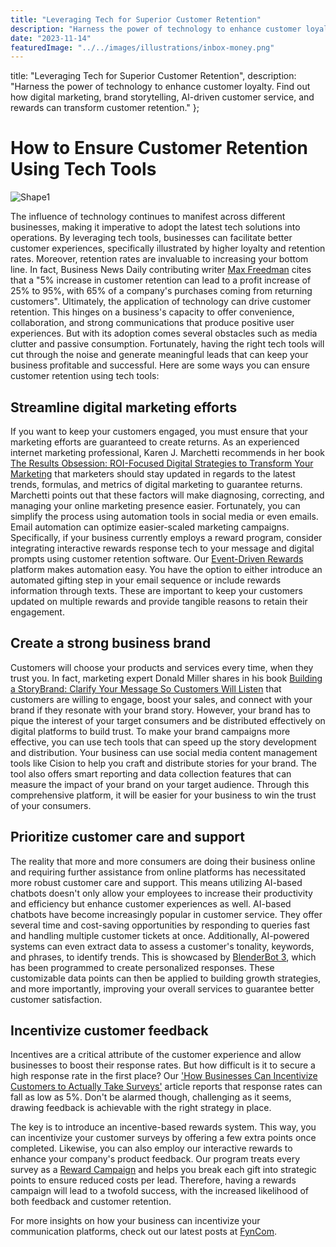 ```yaml
---
title: "Leveraging Tech for Superior Customer Retention"
description: "Harness the power of technology to enhance customer loyalty. Find out how digital marketing, brand storytelling, AI-driven customer service, and rewards can transform customer retention."
date: "2023-11-14"
featuredImage: "../../images/illustrations/inbox-money.png"
---
```



title: "Leveraging Tech for Superior Customer Retention",
description: "Harness the power of technology to enhance customer loyalty. Find out how digital marketing, brand storytelling, AI-driven customer service, and rewards can transform customer retention."
};

<Wrapper seo={meta}>

  # How to Ensure Customer Retention Using Tech Tools

  ![Shape1](RackMultipart20231114-1-xuiswb_html_49ac0cb03196381.gif)

  The influence of technology continues to manifest across different businesses, making it imperative to adopt the latest tech solutions into operations. By leveraging tech tools, businesses can facilitate better customer experiences, specifically illustrated by higher loyalty and retention rates. Moreover, retention rates are invaluable to increasing your bottom line. In fact, Business News Daily contributing writer [Max Freedman](https://www.businessnewsdaily.com/16027-customer-retention-rate.html) cites that a "5% increase in customer retention can lead to a profit increase of 25% to 95%, with 65% of a company's purchases coming from returning customers". Ultimately, the application of technology can drive customer retention. This hinges on a business's capacity to offer convenience, collaboration, and strong communications that produce positive user experiences. But with its adoption comes several obstacles such as media clutter and passive consumption. Fortunately, having the right tech tools will cut through the noise and generate meaningful leads that can keep your business profitable and successful. Here are some ways you can ensure customer retention using tech tools:

  ## **Streamline digital marketing efforts**

  If you want to keep your customers engaged, you must ensure that your marketing efforts are guaranteed to create returns. As an experienced internet marketing professional, Karen J. Marchetti recommends in her book [The Results Obsession: ROI-Focused Digital Strategies to Transform Your Marketing](https://www.dmnews.com/7-digital-marketing-books/) that marketers should stay updated in regards to the latest trends, formulas, and metrics of digital marketing to guarantee returns. Marchetti points out that these factors will make diagnosing, correcting, and managing your online marketing presence easier. Fortunately, you can simplify the process using automation tools in social media or even emails. Email automation can optimize easier-scaled marketing campaigns. Specifically, if your business currently employs a reward program, consider integrating interactive rewards response tech to your message and digital prompts using customer retention software. Our [Event-Driven Rewards](https://www.fyncom.com/use-cases) platform makes automation easy. You have the option to either introduce an automated gifting step in your email sequence or include rewards information through texts. These are important to keep your customers updated on multiple rewards and provide tangible reasons to retain their engagement.

  ## **Create a strong business brand**

  Customers will choose your products and services every time, when they trust you. In fact, marketing expert Donald Miller shares in his book [Building a StoryBrand: Clarify Your Message So Customers Will Listen](https://www.scribd.com/book/358751465/Building-a-StoryBrand-Clarify-Your-Message-So-Customers-Will-Listen) that customers are willing to engage, boost your sales, and connect with your brand if they resonate with your brand story. However, your brand has to pique the interest of your target consumers and be distributed effectively on digital platforms to build trust. To make your brand campaigns more effective, you can use tech tools that can speed up the story development and distribution. Your business can use social media content management tools like Cision to help you craft and distribute stories for your brand. The tool also offers smart reporting and data collection features that can measure the impact of your brand on your target audience. Through this comprehensive platform, it will be easier for your business to win the trust of your consumers.

  ## **Prioritize customer care and support**

  The reality that more and more consumers are doing their business online and requiring further assistance from online platforms has necessitated more robust customer care and support. This means utilizing AI-based chatbots doesn't only allow your employees to increase their productivity and efficiency but enhance customer experiences as well. AI-based chatbots have become increasingly popular in customer service. They offer several time and cost-saving opportunities by responding to queries fast and handling multiple customer tickets at once. Additionally, AI-powered systems can even extract data to assess a customer's tonality, keywords, and phrases, to identify trends. This is showcased by [BlenderBot 3](https://www.wired.com/story/blenderbot3-ai-chatbot-meta-interview/), which has been programmed to create personalized responses. These customizable data points can then be applied to building growth strategies, and more importantly, improving your overall services to guarantee better customer satisfaction.

  ## **Incentivize customer feedback**

  Incentives are a critical attribute of the customer experience and allow businesses to boost their response rates. But how difficult is it to secure a high response rate in the first place? Our ['How Businesses Can Incentivize Customers to Actually Take Surveys'](https://www.fyncom.com/post/how-businesses-can-incentivize-customers-to-actually-take-surveys) article reports that response rates can fall as low as 5%. Don't be alarmed though, challenging as it seems, drawing feedback is achievable with the right strategy in place.

  The key is to introduce an incentive-based rewards system. This way, you can incentivize your customer surveys by offering a few extra points once completed. Likewise, you can also employ our interactive rewards to enhance your company's product feedback. Our program treats every survey as a [Reward Campaign](https://www.fyncom.com/lead-nurturing-campaigns) and helps you break each gift into strategic points to ensure reduced costs per lead. Therefore, having a rewards campaign will lead to a twofold success, with the increased likelihood of both feedback and customer retention.

  For more insights on how your business can incentivize your communication platforms, check out our latest posts at [FynCom](https://www.fyncom.com/).

</Wrapper>
